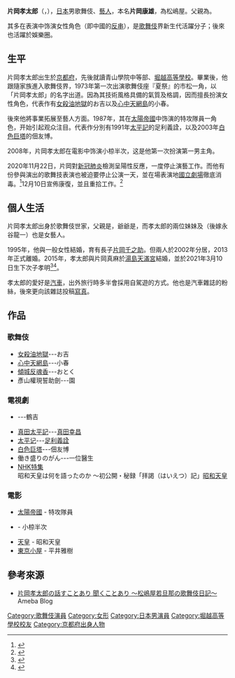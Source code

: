 {{Notability Unreferenced |time=2020-12-09T16:39:10+00:00}}
{{藝人
| 姓名 = 片岡孝太郎
| 類型 = 男藝人
| 圖片 = Kataoka Takataro IMG 3527-3 20170110.jpg
| 本名 = 片岡康雄
| 出生日期 = {{Birth date and age|1968|1|23}}
| 出生地點 = {{JPN}}[[京都府|京都府]]
| 母校 = [[堀越高等學校|堀越高等學校]]
| 配偶 = 一般女性<br/>片岡真麻
| 兒女 = 片岡千之助
| 父母 = 片岡仁左衛門 (十五代)
| 親屬 = 片岡仁左衛門 (十三代)（爺爺）
| 代表作 = '''歌舞技'''<br/>お吉（[[女殺油地獄|女殺油地獄]]）<br/>小春（[[心中天網島|心中天網島]]）<br/>'''電視劇'''<br/>佃友博（[[白色巨塔_(2003年電視劇)|白色巨塔]]）<br>足利義詮（[[太平記_(大河劇)|太平記]]）
| 獎項 = 真山青果賞<br/>國立劇場優秀獎
}}
'''片岡孝太郎'''（{{jpn|j=片岡 孝太郎|hg=かたおか たかたろう|rm=Kataoka Takatarō}}，{{Bd|1968年|1月23日}}），[[日本|日本]]男歌舞伎、[[藝人|藝人]]，本名'''片岡康雄'''，{{Translink|ja|屋号|屋號}}為松嶋屋。父親為{{Translink|ja|十五代目片岡仁左衛門||片岡仁左衛門 (十五代)}}。

其多在表演中饰演女性角色（即中國的[[反串|反串]]），是[[歌舞伎|歌舞伎]]界新生代活躍分子；後來也活躍於娛樂圈。

== 生平 ==
片岡孝太郎出生於[[京都府|京都府]]，先後就讀青山學院中等部、[[堀越高等學校|堀越高等學校]]。畢業後，他跟隨家族進入歌舞伎界，1973年第一次出演歌舞伎座『夏祭』的市松一角，以「片岡孝太郎」的名字出道。因為其技術風格具備{{Translink|ja|関西歌舞伎|關西歌舞伎}}的氣質及格調，因而擅長扮演女性角色，代表作有[[女殺油地獄|女殺油地獄]]的お吉以及[[心中天網島|心中天網島]]的小春。

後來他將事業拓展至藝人方面。1987年，其在[[太陽帝國_(電影)|太陽帝國]]中饰演的特攻隊員一角色，开始引起观众注目。代表作分別有1991年[[太平記_(大河劇)|太平記]]的足利義詮，以及2003年[[白色巨塔_(2003年電視劇)|白色巨塔]]的佃友博。

2008年，片岡孝太郎在電影{{Translink|ja|Beauty うつくしいもの|Beauty|Beauty}}中饰演小椋半次，这是他第一次扮演第一男主角。

2020年11月22日，片岡對[[新冠肺炎|新冠肺炎]]檢測呈陽性反應，一度停止演藝工作。而他有份參與演出的歌舞技表演也被迫要停止公演一天，並在場表演地[[國立劇場|國立劇場]]徹底消毒。<ref>{{cite news |author1=朝日新聞 |title=片岡孝太郎さんがコロナ陽性　国立劇場の公演を一部中止 |url=https://www.asahi.com/articles/ASNCQ7JKHNCQUCVL00Q.html |accessdate=2020-12-11 |archive-date=2020-11-28 |archive-url=https://web.archive.org/web/20201128224342/https://www.asahi.com/articles/ASNCQ7JKHNCQUCVL00Q.html |dead-url=no }}</ref>12月10日宣佈康復，並且重拾工作。<ref>{{cite news |author1=Nikkan Sports News |title=片岡孝太郎が10日京都公演で復帰　先月コロナ感染 |url=https://www.nikkansports.com/entertainment/news/202012090001013.html |accessdate=2020-12-11 |archive-date=2020-12-09 |archive-url=https://web.archive.org/web/20201209130052/https://www.nikkansports.com/entertainment/news/202012090001013.html |dead-url=no }}</ref>

== 個人生活 ==
片岡孝太郎出身於歌舞伎世家，父親是{{Translink|ja|十五代目片岡仁左衛門||片岡仁左衛門 (十五代)}}，爺爺是{{Translink|ja|片岡仁左衛門 (13代目)}}，而孝太郎的兩位妹妹{{Translink|ja|片岡サチ}}及{{Translink|ja|片岡京子}}（後嫁永谷龍一）也是女藝人。

1995年，他與一般女性結婚，育有長子[[片岡千之助|片岡千之助]]。但兩人於2002年分居，2013年正式離婚。2015年，孝太郎與片岡真麻於[[湯島天滿宮|湯島天滿宮]]結婚，並於2021年3月10日生下次子孝明<ref>{{cite web |author1=片岡孝太郎オフィシャルブログ |title=片岡孝太郎の 話すことあり 聞くことあり |url=https://ameblo.jp/takataro-kataoka/entry-12663021085.html |website=Ameba |accessdate=2021-04-03 |archive-date=2021-03-18 |archive-url=https://web.archive.org/web/20210318140306/https://ameblo.jp/takataro-kataoka/entry-12663021085.html |dead-url=no }}</ref><ref>{{cite news |author1=報知新聞社 |title=片岡孝太郎、５３歳で第２子男児が誕生「長生きしたいと改めて思いました」 |url=https://hochi.news/articles/20210311-OHT1T50097.html |accessdate=2021-04-03 |date=2021-03-11 |archive-date=2021-03-11 |archive-url=https://web.archive.org/web/20210311042504/https://hochi.news/articles/20210311-OHT1T50097.html |dead-url=no }}</ref>。

孝太郎的愛好是[[汽車|汽車]]，出外旅行時多半會採用自駕遊的方式。他也是汽車雜誌{{Translink|ja|ニューモデルマガジンX}}的粉絲，後來更向該雜誌投稿[[寫真|寫真]]。

== 作品 ==
=== 歌舞伎 ===
*[[女殺油地獄|女殺油地獄]]---お吉
*[[心中天網島|心中天網島]]---小春
*[[傾城反魂香|傾城反魂香]]---おとく
*彥山權現誓助劍---園
=== 電視劇 ===
*{{Translink|ja|眠狂四郎円月殺法 (1982年のテレビドラマ)}}---鶴吉
*[[真田太平記|真田太平記]]---[[真田幸昌|真田幸昌]]
*[[太平記_(大河劇)|太平记]]---[[足利義詮|足利義詮]] 
*[[白色巨塔_(2003年電視劇)|白色巨塔]]---佃友博
*働き盛りのがん---一位醫生
*[[NHK特集|NHK特集]] 昭和天皇は何を語ったのか 〜初公開・秘録「拝謁（はいえつ）記」[[昭和天皇|昭和天皇]]

=== 電影 ===
*[[太陽帝國_(電影)|太陽帝國]] - 特攻隊員
*{{Translink|ja|Beauty うつくしいもの|Beauty|Beauty}} - 小椋半次
*[[天皇_(电影)|天皇]] - 昭和天皇 
*[[東京小屋|東京小屋]] - 平井雅樹

== 參考來源 ==
{{Reflist}}
*[https://ameblo.jp/takataro-kataoka/  片岡孝太郎の話すことあり 聞くことあり 〜松嶋屋若旦那の歌舞伎日記〜] {{Wayback|url=https://ameblo.jp/takataro-kataoka/ |date=20210105113102 }} Ameba Blog

[[Category:歌舞伎演員|Category:歌舞伎演員]]
[[Category:女形|Category:女形]]
[[Category:日本男演員|Category:日本男演員]]
[[Category:堀越高等學校校友|Category:堀越高等學校校友]]
[[Category:京都府出身人物|Category:京都府出身人物]]